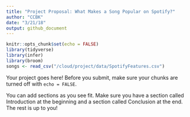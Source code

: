 ```yaml
---
title: "Project Proposal: What Makes a Song Popular on Spotify?"
author: "CCBK"
date: "3/21/18"
output: github_document
---
```


```r
knitr::opts_chunk$set(echo = FALSE)
library(tidyverse)
library(infer)
library(broom)
songs <- read_csv("/cloud/project/data/SpotifyFeatures.csv")
```

Your project goes here! Before you submit, make sure your chunks are turned off with `echo = FALSE`. 

You can add sections as you see fit. Make sure you have a section called Introduction at the beginning and a section called Conclusion at the end. The rest is up to you!